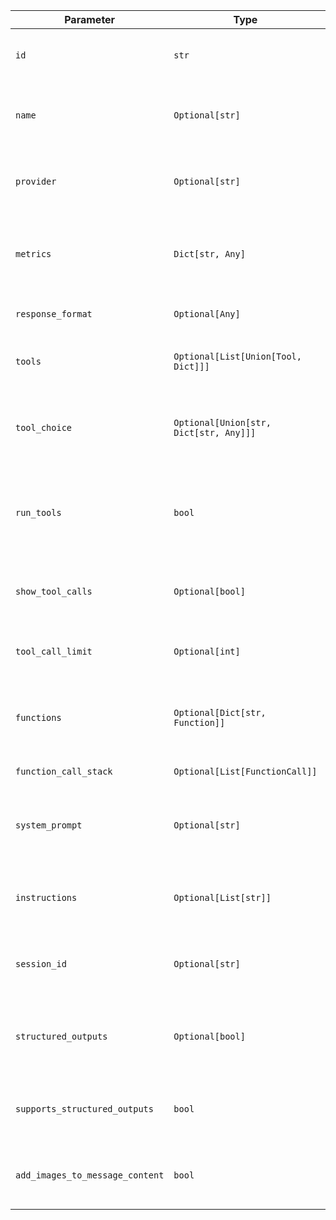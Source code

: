 | Parameter | Type | Default | Description |
|-----------|------|---------|-------------|
| `id` | `str` | - | ID of the model to use. Alias: "model" |
| `name` | `Optional[str]` | `None` | Name for this Model. Not sent to the Model API. |
| `provider` | `Optional[str]` | `None` | Provider for this Model. Not sent to the Model API. |
| `metrics` | `Dict[str, Any]` | `{}` | Metrics collected for this Model. Not sent to the Model API. |
| `response_format` | `Optional[Any]` | `None` | Format of the response. |
| `tools` | `Optional[List[Union[Tool, Dict]]]` | `None` | A list of tools provided to the Model. |
| `tool_choice` | `Optional[Union[str, Dict[str, Any]]]` | `None` | Controls which (if any) function is called by the model. |
| `run_tools` | `bool` | `True` | If True, runs the tool before sending back the response content. |
| `show_tool_calls` | `Optional[bool]` | `None` | If True, shows function calls in the response. |
| `tool_call_limit` | `Optional[int]` | `None` | Maximum number of tool calls allowed. |
| `functions` | `Optional[Dict[str, Function]]` | `None` | Functions extracted from the tools. Not sent to the Model API. |
| `function_call_stack` | `Optional[List[FunctionCall]]` | `None` | Function call stack. |
| `system_prompt` | `Optional[str]` | `None` | System prompt from the model added to the Agent. |
| `instructions` | `Optional[List[str]]` | `None` | Instructions from the model added to the Agent. |
| `session_id` | `Optional[str]` | `None` | Session ID of the calling Agent or Workflow. |
| `structured_outputs` | `Optional[bool]` | `None` | Whether to use the structured outputs with this Model. |
| `supports_structured_outputs` | `bool` | `False` | Whether the Model supports structured outputs. |
| `add_images_to_message_content` | `bool` | `False` | Whether to add images to the message content. |
